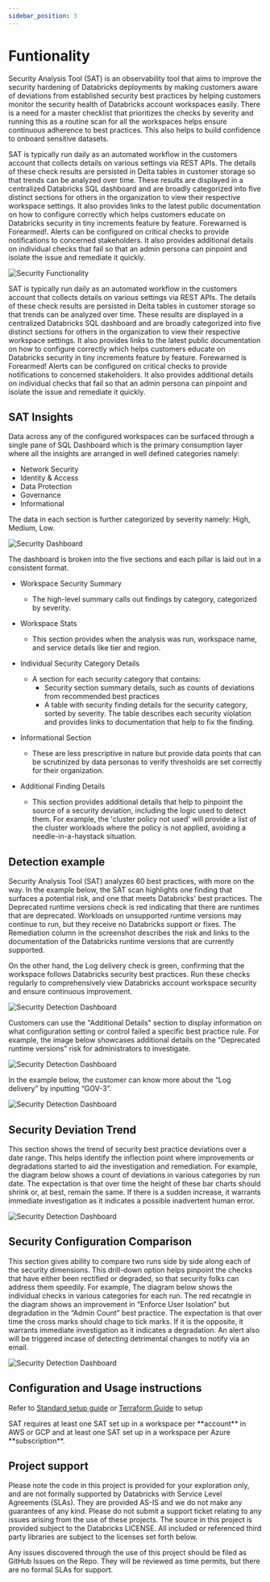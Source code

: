 ```yaml
---
sidebar_position: 3
---
```


# Funtionality

Security Analysis Tool (SAT) is an observability tool that aims to improve the security hardening of Databricks deployments by making customers aware of deviations from established security best practices by helping customers monitor the security health of Databricks account workspaces easily. There is a need for a master checklist that prioritizes the checks by severity and running this as a routine scan for all the workspaces helps ensure continuous adherence to best practices. 
This also helps to build confidence to onboard sensitive datasets.

SAT is typically run daily as an automated workflow in the customers account that collects details on various settings via REST APIs. The details of these check results are persisted in Delta tables in customer storage so that trends can be analyzed over time. These results are displayed in a centralized Databricks SQL dashboard and are broadly categorized into five distinct sections for others in the organization to view their respective workspace settings. It also provides links to the latest public documentation on how to configure correctly which helps customers educate on Databricks security in tiny increments feature by feature. Forewarned is Forearmed!. Alerts can be configured on critical checks to provide notifications to concerned stakeholders. 
It also provides additional details on individual checks that fail so that an admin persona can pinpoint and isolate the issue and remediate it quickly.

<div className='bg-gray-100 p-4 rounded-lg mb-6'>
  <img src={useBaseUrl('/img/sat_functionality.png')} alt="Security Functionality" />
</div>


SAT is typically run daily as an automated workflow in the customers account that collects details on various settings via REST APIs. The details of these check results are persisted in Delta tables in customer storage so that trends can be analyzed over time. 
These results are displayed in a centralized Databricks SQL dashboard and are broadly categorized into five distinct sections for others in the organization to view their respective workspace settings. It also provides links to the latest public documentation on how to configure correctly which helps customers educate on Databricks security in tiny increments feature by feature. 
Forewarned is Forearmed! Alerts can be configured on critical checks to provide notifications to concerned stakeholders. It also provides additional details on individual checks that fail so that an admin persona can pinpoint and isolate the issue and remediate it quickly.

## SAT Insights

Data across any of the configured workspaces can be surfaced through a single pane of SQL Dashboard which is the primary consumption layer where all the insights are arranged in well defined categories namely: 
* Network Security
* Identity & Access
* Data Protection 
* Governance  
* Informational 

The data in each section is further categorized by severity namely: High, Medium, Low.

<div className='bg-gray-100 p-4 rounded-lg mb-6'>
 <img src={useBaseUrl('/img/sat_dashboard_partial.png')} alt="Security Dashboard" />
</div>

The dashboard is broken into the five sections and each pillar is laid out in a consistent format.

* Workspace Security Summary
    * The high-level summary calls out findings by category, categorized by severity.
* Workspace Stats
    * This section provides when the analysis was run, workspace name, and service details like tier and region.
* Individual Security Category Details
    * A section for each security category that contains:
      * Security section summary details, such as counts of deviations from recommended best practices
      * A table with security finding details for the security category, sorted by severity. The table describes each security violation and provides  links to documentation that help to fix the finding.

*  Informational Section
    * These are less prescriptive in nature but provide data points that can be scrutinized by data personas to verify thresholds are set correctly for their organization.
* Additional Finding Details
    * This section provides additional details that help to pinpoint the source of a security deviation, including the logic used to detect them. For example, the 'cluster policy not used' will provide a list of the cluster workloads where the policy is not applied, avoiding a needle-in-a-haystack situation.
    
## Detection example

Security Analysis Tool (SAT) analyzes 60 best practices, with more on the way. In the example below, the SAT scan highlights one finding that surfaces a potential risk, and one that meets Databricks' best practices. The Deprecated runtime versions check is red indicating that there are runtimes that are deprecated. Workloads on unsupported runtime versions may continue to run, but they receive no Databricks support or fixes. The Remediation column in the screenshot describes the risk and links to the documentation of the Databricks runtime versions that are currently supported. 

On the other hand, the Log delivery check is green, confirming that the workspace follows Databricks security best practices. Run these checks regularly to comprehensively view Databricks account workspace security and ensure continuous improvement.

<div className='bg-gray-100 p-4 rounded-lg mb-6'>
 <img src={useBaseUrl('/img/sat_detection_partial.png')} alt="Security Detection Dashboard" />
</div>

Customers can use the "Additional Details" section to display information on what configuration setting or control failed a specific best practice rule. For example, the image below showcases additional details on the "Deprecated runtime versions" risk for administrators to investigate. 

<div className='bg-gray-100 p-4 rounded-lg mb-6'>
 <img src={useBaseUrl('/img/additional_details_1.png')} alt="Security Detection Dashboard" />
</div>

In the example below, the customer can know more about the “Log delivery” by inputting “GOV-3”. 

<div className='bg-gray-100 p-4 rounded-lg mb-6'>
 <img src={useBaseUrl('/img/additional_details_2.png')} alt="Security Detection Dashboard" />
</div>

## Security Deviation Trend
This section shows the trend of security best practice deviations over a date range. This helps identify the inflection point where improvements or degradations started to aid the investigation and remediation. For example, the diagram below shows a count of deviations in various categories by run date. The expectation is that over time the height of these bar charts should shrink or, at best, remain the same. If there is a sudden increase, it warrants immediate investigation as it indicates a possible inadvertent human error.

<div className='bg-gray-100 p-4 rounded-lg mb-6'>
 <img src={useBaseUrl('/img/security_deviation_trend.png')} alt="Security Detection Dashboard" />
</div>


## Security Configuration Comparison
This section gives ability to compare two runs side by side along each of the security dimensions. This drill-down option helps pinpoint the checks that have either been rectified or degraded, so that security folks can address them speedily.
For example, The diagram below shows the individual checks in various categories for each run. The red recatngle in the diagram shows an improvement in “Enforce User Isolation” but degradation in the “Admin Count” best practice. The expectation is that over time the cross marks should chage to tick marks. If it is the opposite, it warrants immediate investigation as it indicates a degradation. An alert also will be triggered incase of detecting detrimental changes to notify via an email. 

<div className='bg-gray-100 p-4 rounded-lg mb-6'>
 <img src={useBaseUrl('/img/security_config_comparison.png')} alt="Security Detection Dashboard" />
</div>



## Configuration and Usage instructions


Refer to [Standard setup guide](./installation/standard/index.mdx) or [Terraform Guide](./installation/terraform/index.mdx) to setup  

<Admonition type="note" title="Note">
SAT requires at least one SAT set up in a workspace per **account** in AWS or GCP and at least one SAT set up in a workspace per Azure **subscription**. 
</Admonition>


<!--
## Frequently Asked Questions
Refer this document for [Frequently Asked Questions (FAQs) and Troubleshooting Guide](./docs/setup/faqs_and_troubleshooting.md)
-->

## Project support 
Please note the code in this project is provided for your exploration only, and are not formally supported by Databricks with Service Level Agreements (SLAs). They are provided AS-IS and we do not make any guarantees of any kind. Please do not submit a support ticket relating to any issues arising from the use of these projects. The source in this project is provided subject to the Databricks LICENSE. All included or referenced third party libraries are subject to the licenses set forth below.

Any issues discovered through the use of this project should be filed as GitHub Issues on the Repo. They will be reviewed as time permits, but there are no formal SLAs for support. 